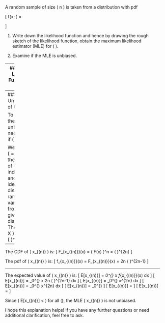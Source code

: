 A random sample of size \( n \) is taken from a distribution with pdf 



\[ 
f(x; \theta) = \begin{cases} 
\frac{2}{\theta^2}x & \text{for } 0 < x < \theta \\
0 & \text{otherwise} 
\end{cases}
\]



1. Write down the likelihood function and hence by drawing the rough sketch of the likelihood function, obtain the maximum likelihood estimator (MLE) for \( \theta \).

2. Examine if the MLE is unbiased.

---
### Part (a) Likelihood Function and MLE

Given the pdf of the distribution: 
\[ f(x;\theta) = \begin{cases} 
\frac{2}{\theta^2}x & \text{for } 0 < x < \theta \\ 
0 & \text{otherwise} 
\end{cases} \]

The likelihood function for a random sample of size \(n\) is:
\[ L(\theta | x_1, x_2, \ldots, x_n) = \prod_{i=1}^n f(x_i;\theta) \]
\[ L(\theta | x_1, x_2, \ldots, x_n) = \left(\frac{2}{\theta^2}\right)^n \prod_{i=1}^n x_i \]

The likelihood function is non-zero only when \( \theta \geq x_{(n)} \), where \( x_{(n)} = \max(x_1, x_2, \ldots, x_n) \). Hence, we have:
\[ L(\theta | x_1, x_2, \ldots, x_n) = \left(\frac{2}{\theta^2}\right)^n \prod_{i=1}^n x_i \text{ for } \theta \geq x_{(n)} \]

To obtain the MLE, we maximize the likelihood function with respect to \(\theta\). Since the likelihood function \( L(\theta | x_1, x_2, \ldots, x_n) \) is a decreasing function of \(\theta\) for \(\theta > x_{(n)}\), the MLE is:
\[ \hat{\theta} = x_{(n)} \]

---
### Part (b) Unbiasedness of the MLE

To check if the MLE \( \hat{\theta} \) is unbiased, we need to check if \( E[\hat{\theta}] = \theta \).

We know that \( \hat{\theta} = x_{(n)} \) is the maximum of \( n \) independent and identically distributed random variables from the given distribution. The CDF of \( X \) is:
\[ F(x) = \left( \frac{x}{\theta} \right)^2 \text{ for } 0 < x < \theta \]

---

The CDF of \( x_{(n)} \) is:
\[ F_{x_{(n)}}(x) = \left( F(x) \right)^n = \left( \frac{x}{\theta} \right)^{2n} \]


The pdf of \( x_{(n)} \) is:
\[ f_{x_{(n)}}(x) = \frac{d}{dx} F_{x_{(n)}}(x) = 2n \left( \frac{x}{\theta} \right)^{2n-1} \frac{1}{\theta} \]

---
The expected value of \( x_{(n)} \) is:
\[ E[x_{(n)}] = \int_0^{\theta} x f_{x_{(n)}}(x) dx \]
\[ E[x_{(n)}] = \int_0^{\theta} x \cdot 2n \left( \frac{x}{\theta} \right)^{2n-1} \frac{1}{\theta} dx \]
\[ E[x_{(n)}] = \int_0^{\theta} \frac{2n}{\theta^{2n}} x^{2n} dx \]
\[ E[x_{(n)}] = \frac{2n}{\theta^{2n}} \int_0^{\theta} x^{2n} dx \]
\[ E[x_{(n)}] = \frac{2n}{\theta^{2n}} \left[ \frac{x^{2n+1}}{2n+1} \right]_0^{\theta} \]
\[ E[x_{(n)}] = \frac{2n}{\theta^{2n}} \cdot \frac{\theta^{2n+1}}{2n+1} \]
\[ E[x_{(n)}] = \frac{2n \cdot \theta}{2n+1} \]

Since \( E[x_{(n)}] < \theta \) for all \(\theta\), the MLE \( x_{(n)} \) is not unbiased.

I hope this explanation helps! If you have any further questions or need additional clarification, feel free to ask.

